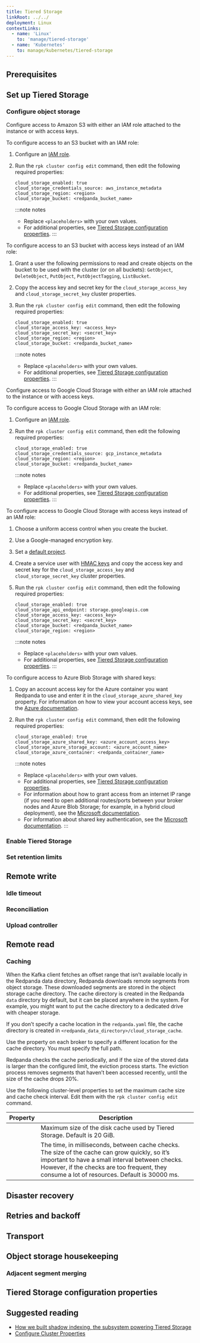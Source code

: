 ```yaml
---
title: Tiered Storage
linkRoot: ../../
deployment: Linux
contextLinks:
  - name: 'Linux'
    to: 'manage/tiered-storage'
  - name: 'Kubernetes'
    to: manage/kubernetes/tiered-storage
---
```


<head>
    <meta name="title" content="Tiered Storage | Redpanda Docs"/>
    <meta name="description" content="Configure your Redpanda cluster to offload log segments to cloud storage and save storage costs."/>
    <link rel="canonical" href="https://docs.redpanda.com/docs/manage/tiered-storage/" />
</head>




<ContextLink frontmatter={frontMatter}
/>

<AboutTieredStorage frontmatter={frontMatter}/>

## Prerequisites

<EnterpriseLicenseNote frontmatter={frontMatter}/>

## Set up Tiered Storage

<SetUp/>

### Configure object storage

<Tabs>
    <TabItem value="S3" label="Amazon S3" default>

Configure access to Amazon S3 with either an IAM role attached to the instance or with access keys.

To configure access to an S3 bucket with an IAM role: 

1. Configure an [IAM role](../../manage/security/iam-roles/#configuring-iam-roles). 

2. Run the `rpk cluster config edit` command, then edit the following required properties:

   ```properties
   cloud_storage_enabled: true
   cloud_storage_credentials_source: aws_instance_metadata
   cloud_storage_region: <region>
   cloud_storage_bucket: <redpanda_bucket_name>
   ```
   :::note notes
   - Replace `<placeholders>` with your own values.
   - For additional properties, see [Tiered Storage configuration properties](#tiered-storage-configuration-properties).
   :::

   <ResetPropertyInfo name="_reset-property-info.mdx" frontmatter={frontMatter}/>

To configure access to an S3 bucket with access keys instead of an IAM role:

1. Grant a user the following permissions to read and create objects on the bucket to be used with the cluster (or on all buckets): `GetObject`, `DeleteObject`, `PutObject`, `PutObjectTagging`, `ListBucket`.
2. Copy the access key and secret key for the `cloud_storage_access_key` and `cloud_storage_secret_key` cluster properties.
3. Run the `rpk cluster config edit` command, then edit the following required properties:

   ```properties
   cloud_storage_enabled: true
   cloud_storage_access_key: <access_key>
   cloud_storage_secret_key: <secret_key>
   cloud_storage_region: <region>
   cloud_storage_bucket: <redpanda_bucket_name>
   ```
   :::note notes
   - Replace `<placeholders>` with your own values.
   - For additional properties, see [Tiered Storage configuration properties](#tiered-storage-configuration-properties).
   :::

   <ResetPropertyInfo name="_reset-property-info.mdx" frontmatter={frontMatter}/>


  </TabItem>
      <TabItem value="GCS" label="Google Cloud Storage" default>

Configure access to Google Cloud Storage with either an IAM role attached to the instance or with access keys.

To configure access to Google Cloud Storage with an IAM role: 

1. Configure an [IAM role](../../manage/security/iam-roles/#configuring-iam-roles). 

2. Run the `rpk cluster config edit` command, then edit the following required properties:

   ```properties
   cloud_storage_enabled: true
   cloud_storage_credentials_source: gcp_instance_metadata
   cloud_storage_region: <region>
   cloud_storage_bucket: <redpanda_bucket_name>
   ```
   :::note notes
   - Replace `<placeholders>` with your own values.
   - For additional properties, see [Tiered Storage configuration properties](#tiered-storage-configuration-properties).
   :::

   <ResetPropertyInfo name="_reset-property-info.mdx" frontmatter={frontMatter}/>


To configure access to Google Cloud Storage with access keys instead of an IAM role:

1. Choose a uniform access control when you create the bucket. 
2. Use a Google-managed encryption key. 
3. Set a [default project](https://cloud.google.com/storage/docs/migrating#defaultproj). 
4. Create a service user with [HMAC keys](https://cloud.google.com/storage/docs/authentication/managing-hmackeys) and copy the access key and secret key for the `cloud_storage_access_key` and `cloud_storage_secret_key` cluster properties.
5. Run the `rpk cluster config edit` command, then edit the following required properties:

   ```properties
   cloud_storage_enabled: true
   cloud_storage_api_endpoint: storage.googleapis.com
   cloud_storage_access_key: <access_key>
   cloud_storage_secret_key: <secret_key>
   cloud_storage_bucket: <redpanda_bucket_name>
   cloud_storage_region: <region>
   ```
   :::note notes
   - Replace `<placeholders>` with your own values.
   - For additional properties, see [Tiered Storage configuration properties](#tiered-storage-configuration-properties).
   :::

   <ResetPropertyInfo name="_reset-property-info.mdx" frontmatter={frontMatter}/>


  </TabItem>
    <TabItem value="Azure" label="Azure Blob Storage" default>

To configure access to Azure Blob Storage with shared keys:

1. Copy an account access key for the Azure container you want Redpanda to use and enter it in the `cloud_storage_azure_shared_key` property. For information on how to view your account access keys, see the [Azure documentation](https://learn.microsoft.com/en-us/azure/storage/common/storage-account-keys-manage?toc=%2Fazure%2Fstorage%2Fblobs%2Ftoc.json&bc=%2Fazure%2Fstorage%2Fblobs%2Fbreadcrumb%2Ftoc.json&tabs=azure-portal#view-account-access-keys). 
2. Run the `rpk cluster config edit` command, then edit the following required properties:

   ```properties
   cloud_storage_enabled: true
   cloud_storage_azure_shared_key: <azure_account_access_key>
   cloud_storage_azure_storage_account: <azure_account_name>
   cloud_storage_azure_container: <redpanda_container_name>
   ```
   :::note notes
   - Replace `<placeholders>` with your own values.
   - For additional properties, see [Tiered Storage configuration properties](#tiered-storage-configuration-properties).
   - For information about how to grant access from an internet IP range (if you need to open additional routes/ports between your broker nodes and Azure Blob Storage; for example, in a hybrid cloud deployment), see the [Microsoft documentation](https://learn.microsoft.com/en-us/azure/storage/common/storage-network-security?toc=%2Fazure%2Fstorage%2Fblobs%2Ftoc.json&bc=%2Fazure%2Fstorage%2Fblobs%2Fbreadcrumb%2Ftoc.json&tabs=azure-portal#grant-access-from-an-internet-ip-range).
   - For information about shared key authentication, see the [Microsoft documentation](https://learn.microsoft.com/en-us/rest/api/storageservices/authorize-with-shared-key).
   :::

   <ResetPropertyInfo name="_reset-property-info.mdx" frontmatter={frontMatter}/>


  </TabItem>
    </Tabs>


### Enable Tiered Storage

<Enable frontmatter={frontMatter}/>

### Set retention limits

<SetRetentionLimits frontmatter={frontMatter}/>

## Remote write

<RemoteWrite frontmatter={frontMatter}/>

### Idle timeout

<IdleTimeout frontmatter={frontMatter}/>

### Reconciliation 

<Reconciliation frontmatter={frontMatter}/>

### Upload controller

<UploadController frontmatter={frontMatter}/>

## Remote read

<RemoteRead frontmatter={frontMatter}/>

### Caching 

When the Kafka client fetches an offset range that isn’t available locally in the Redpanda data directory, Redpanda downloads remote segments from object storage. These downloaded segments are stored in the object storage cache directory. The cache directory is created in the Redpanda `data` directory by default, but it can be placed anywhere in the system. For example, you might want to put the cache directory to a dedicated drive with cheaper storage. 

If you don’t specify a cache location in the `redpanda.yaml` file, the cache directory is created in `<redpanda_data_directory>/cloud_storage_cache`. 

Use the <NodeProperty name="cloud_storage_cache_directory" frontmatter={frontMatter}/>  property on each broker to specify a different location for the cache directory. You must specify the full path. 

Redpanda checks the cache periodically, and if the size of the stored data is larger than the configured limit, the eviction process starts. The eviction process removes segments that haven’t been accessed recently, until the size of the cache drops 20%. 

Use the following cluster-level properties to set the maximum cache size and cache check interval. Edit them with the `rpk cluster config edit` command.

| Property      | Description |
| ----------- | ----------- |
| <ClusterProperty name="cloud_storage_cache_size" frontmatter={frontMatter}/> | Maximum size of the disk cache used by Tiered Storage. Default is 20 GiB. |
| <TunableClusterProperty name="cloud_storage_cache_check_interval" frontmatter={frontMatter}/> | The time, in milliseconds, between cache checks. The size of the cache can grow quickly, so it’s important to have a small interval between checks. However, if the checks are too frequent, they consume a lot of resources. Default is 30000 ms. |

## Disaster recovery 

<RemoteRecovery frontmatter={frontMatter}/>

## Retries and backoff 

<RetriesAndBackoff frontmatter={frontMatter}/>

## Transport 

<Transport frontmatter={frontMatter}/>

## Object storage housekeeping

<CloudStorageHousekeeping frontmatter={frontMatter}/>

### Adjacent segment merging

<AdjacentSegmentMerging frontmatter={frontMatter}/>

## Tiered Storage configuration properties

<ConfigurationProperties frontmatter={frontMatter}/>

## Suggested reading

- [How we built shadow indexing, the subsystem powering Tiered Storage](https://redpanda.com/blog/tiered-storage-architecture-shadow-indexing-deep-dive/)
- [Configure Cluster Properties](../cluster-maintenance/cluster-property-configuration)

